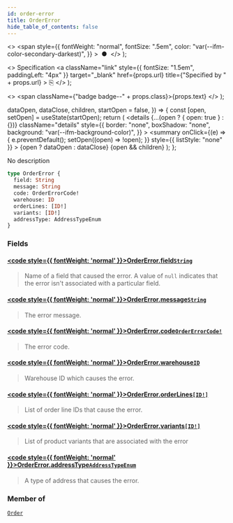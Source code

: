 ```yaml
---
id: order-error
title: OrderError
hide_table_of_contents: false
---
```


  <>
    <span
      style={{
        fontWeight: "normal",
        fontSize: ".5em",
        color: "var(--ifm-color-secondary-darkest)",
      }}
    >
      &nbsp;●&nbsp;
    </span>
  </>
);

  <>
    Specification
    <a
      className="link"
      style={{ fontSize: "1.5em", paddingLeft: "4px" }}
      target="\_blank"
      href={props.url}
      title={"Specified by " + props.url}
    >
      ⎘
    </a>
  </>
);

  <>
    <span className={"badge badge--" + props.class}>{props.text}</span>
  </>
);


  dataOpen,
  dataClose,
  children,
  startOpen = false,
}) => {
  const [open, setOpen] = useState(startOpen);
  return (
    <details
      {...(open ? { open: true } : {})}
      className="details"
      style={{
        border: "none",
        boxShadow: "none",
        background: "var(--ifm-background-color)",
      }}
    >
      <summary
        onClick={(e) => {
          e.preventDefault();
          setOpen((open) => !open);
        }}
        style={{ listStyle: "none" }}
      >
        {open ? dataOpen : dataClose}
      </summary>
      {open && children}
    </details>
  );
};

No description

```graphql
type OrderError {
  field: String
  message: String
  code: OrderErrorCode!
  warehouse: ID
  orderLines: [ID!]
  variants: [ID!]
  addressType: AddressTypeEnum
}
```

### Fields

#### [<code style={{ fontWeight: 'normal' }}>OrderError.<b>field</b></code>](#)<Bullet />[`String`](../../../api-storefront/miscellaneous/scalars/string) <Badge class="secondary" text="scalar"/>

> Name of a field that caused the error. A value of `null` indicates that the error isn't associated with a particular field.

#### [<code style={{ fontWeight: 'normal' }}>OrderError.<b>message</b></code>](#)<Bullet />[`String`](../../../api-storefront/miscellaneous/scalars/string) <Badge class="secondary" text="scalar"/>

> The error message.

#### [<code style={{ fontWeight: 'normal' }}>OrderError.<b>code</b></code>](#)<Bullet />[`OrderErrorCode!`](../../../api-storefront/orders/enums/order-error-code) <Badge class="secondary" text="non-null"/> <Badge class="secondary" text="enum"/>

> The error code.

#### [<code style={{ fontWeight: 'normal' }}>OrderError.<b>warehouse</b></code>](#)<Bullet />[`ID`](../../../api-storefront/miscellaneous/scalars/id) <Badge class="secondary" text="scalar"/>

> Warehouse ID which causes the error.

#### [<code style={{ fontWeight: 'normal' }}>OrderError.<b>orderLines</b></code>](#)<Bullet />[`[ID!]`](../../../api-storefront/miscellaneous/scalars/id) <Badge class="secondary" text="list"/> <Badge class="secondary" text="scalar"/>

> List of order line IDs that cause the error.

#### [<code style={{ fontWeight: 'normal' }}>OrderError.<b>variants</b></code>](#)<Bullet />[`[ID!]`](../../../api-storefront/miscellaneous/scalars/id) <Badge class="secondary" text="list"/> <Badge class="secondary" text="scalar"/>

> List of product variants that are associated with the error

#### [<code style={{ fontWeight: 'normal' }}>OrderError.<b>addressType</b></code>](#)<Bullet />[`AddressTypeEnum`](../../../api-storefront/miscellaneous/enums/address-type-enum) <Badge class="secondary" text="enum"/>

> A type of address that causes the error.

### Member of

[`Order`](../../../api-storefront/orders/objects/order) <Badge class="secondary" text="object"/>
